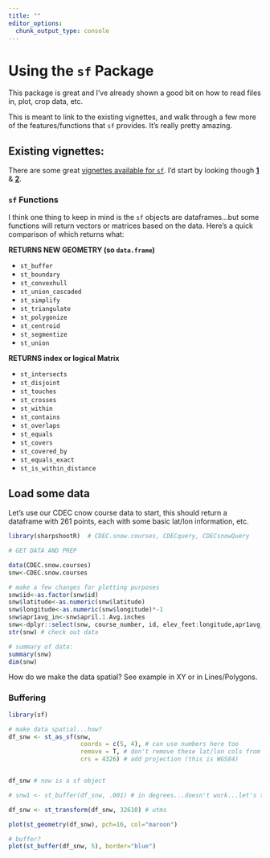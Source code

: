 ```yaml
---
title: ""
editor_options: 
  chunk_output_type: console
---
```


# Using the `sf` Package

This package is great and I've already shown a good bit on how to read files in, plot, crop data, etc.

This is meant to link to the existing vignettes, and walk through a few more of the features/functions that `sf` provides. It's really pretty amazing.

## Existing vignettes:

There are some great [vignettes available for `sf`](https://cran.r-project.org/web/packages/sf/index.html). I'd start by looking though [**1**](https://cran.r-project.org/web/packages/sf/vignettes/sf1.html) & [**2**](https://cran.r-project.org/web/packages/sf/vignettes/sf2.html).

### **`sf`** Functions

I think one thing to keep in mind is the `sf` objects are dataframes...but some functions will return vectors or matrices based on the data. Here's a quick comparison of which returns what:

**RETURNS NEW GEOMETRY (so `data.frame`)**
 
 - `st_buffer`
 - `st_boundary` 
 - `st_convexhull`
 - `st_union_cascaded` 
 - `st_simplify` 
 - `st_triangulate`
 - `st_polygonize`
 - `st_centroid`
 - `st_segmentize`
 - `st_union`

**RETURNS index or logical Matrix**

 - `st_intersects`
 - `st_disjoint`
 - `st_touches`
 - `st_crosses`
 - `st_within` 
 - `st_contains`
 - `st_overlaps`
 - `st_equals`
 - `st_covers`
 - `st_covered_by`
 - `st_equals_exact`
 - `st_is_within_distance`
 
## Load some data

Let's use our CDEC cnow course data to start, this should return a dataframe with 261 points, each with some basic lat/lon information, etc.

```r

library(sharpshootR)  # CDEC.snow.courses, CDECquery, CDECsnowQuery

# GET DATA AND PREP 

data(CDEC.snow.courses)
snw<-CDEC.snow.courses

# make a few changes for plotting purposes
snw$id<-as.factor(snw$id)
snw$latitude<-as.numeric(snw$latitude)
snw$longitude<-as.numeric(snw$longitude)*-1
snw$apr1avg_in<-snw$april.1.Avg.inches
snw<-dplyr::select(snw, course_number, id, elev_feet:longitude,apr1avg_in)
str(snw) # check out data

# summary of data:
summary(snw)
dim(snw)
```

How do we make the data spatial? See example in XY or in Lines/Polygons.

<!-- df_snw <- st_as_sf(snw, 
                    coords = c(5, 4), # can use numbers here too
                    remove = F, # don't remove these lat/lon cols from df
                    crs = 4326) # add projection (this is WGS84)
-->

### Buffering

```r

library(sf)

# make data spatial...how?
df_snw <- st_as_sf(snw, 
                    coords = c(5, 4), # can use numbers here too
                    remove = T, # don't remove these lat/lon cols from df
                    crs = 4326) # add projection (this is WGS84)


df_snw # now is a sf object

# snw1 <- st_buffer(df_snw, .001) # in degrees...doesn't work...let's transform

df_snw <- st_transform(df_snw, 32610) # utms

plot(st_geometry(df_snw), pch=16, col="maroon")

# buffer?
plot(st_buffer(df_snw, 5), border="blue")

```

